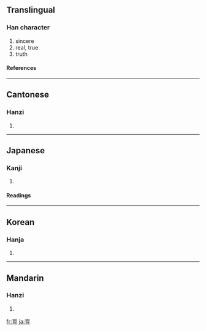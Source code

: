 ==Translingual==
===Han character===
{{Han char|rn=8|rad=亠|as=11|sn=13|four=0010<sub>6</sub>|canj=卜田口一 (YWRM)}}
# sincere
# real, true
# truth
====References====
{{Han ref|kx=0089.200|dkj=00328|hdz=10291.060|uh=4EB6|ud=20150|bh=DCB3|bd=56499}}
----
==Cantonese==
===Hanzi===
{{yue-hanzi|jyut=|y=taan2}}
# {{defn|Cantonese}}
----
==Japanese==
===Kanji===
{{ja-kanji|grade=|rs=亠11}}
# {{defn|Japanese}}
====Readings====
{{ja-readings|on=[[たん]] (tan), [[せん]] (sen), [[ぜん]] (zen)|kun=[[あつい]] (atsui), [[まこと]] (makoto)}}
----
==Korean==
===Hanja===
{{ko-hanja|hangeul=단|rv=dan|mr=tan}}
# {{defn|Korean}}
----
==Mandarin==
===Hanzi===
{{cmn-hanzi|pin=[[dǎn]] ([[dan3]])|wg=tan<sup>3</sup>}}
# {{defn|Mandarin}}

[[fr:亶]]
[[ja:亶]]